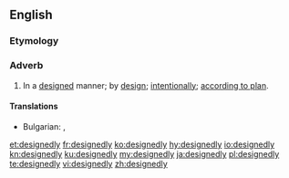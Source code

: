 ==English==

===Etymology===
{{suffix|designed|ly}}

===Adverb===
{{en-adv}}

# In a [[designed]] manner; by [[design]]; [[intentionally]]; [[according to plan]].

====Translations====
{{trans-top|in a designed manner}}
* Bulgarian: {{t+|bg|преднамерено}}, {{t+|bg|умишлено}}
{{trans-mid}}
{{trans-bottom}}

[[et:designedly]]
[[fr:designedly]]
[[ko:designedly]]
[[hy:designedly]]
[[io:designedly]]
[[kn:designedly]]
[[ku:designedly]]
[[my:designedly]]
[[ja:designedly]]
[[pl:designedly]]
[[te:designedly]]
[[vi:designedly]]
[[zh:designedly]]